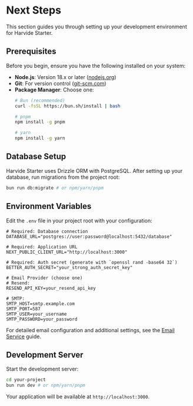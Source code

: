 # Next Steps

This section guides you through setting up your development environment for Harvide Starter.

## Prerequisites

Before you begin, ensure you have the following installed on your system:

*   **Node.js**: Version 18.x or later ([nodejs.org](https://nodejs.org/))
*   **Git**: For version control ([git-scm.com](https://git-scm.com/))
*   **Package Manager**: Choose one:
    ```bash
    # Bun (recommended)
    curl -fsSL https://bun.sh/install | bash

    # pnpm
    npm install -g pnpm

    # yarn
    npm install -g yarn
    ```

## Database Setup

Harvide Starter uses Drizzle ORM with PostgreSQL. After setting up your database, run migrations from the project root:

```bash
bun run db:migrate # or npm/yarn/pnpm
```

## Environment Variables

Edit the `.env` file in your project root with your configuration:

```dotenv
# Required: Database connection
DATABASE_URL="postgres://user:password@localhost:5432/database"

# Required: Application URL
NEXT_PUBLIC_CLIENT_URL="http://localhost:3000"

# Required: Auth secret (generate with `openssl rand -base64 32`)
BETTER_AUTH_SECRET="your_strong_auth_secret_key"

# Email Provider (choose one)
# Resend:
RESEND_API_KEY=your_resend_api_key

# SMTP:
SMTP_HOST=smtp.example.com
SMTP_PORT=587
SMTP_USER=your_username
SMTP_PASSWORD=your_password
```

For detailed email configuration and additional settings, see the [Email Service](/docs/authentication-email) guide.

## Development Server

Start the development server:

```bash
cd your-project
bun run dev # or npm/yarn/pnpm
```

Your application will be available at `http://localhost:3000`.
